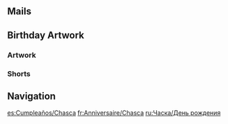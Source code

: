 {{Birthday Intro}}

==Mails==
{{Mails by Category Table|Chasca Birthday Mails|noheader=1}}


==Birthday Artwork==
===Artwork===
{{Artwork by Category Table
|Character Birthday Artwork
|category = Chasca Birthday Artwork
|header = Chasca's Birthday Artwork
}}

===Shorts===
{{Artwork by Category Table
|Character Shorts
|category = Chasca Birthday Artwork
|header = Chasca's Birthday Shorts
}}

==Navigation==
{{Character Navbox|Birthday}}

[[es:Cumpleaños/Chasca]]
[[fr:Anniversaire/Chasca]]
[[ru:Часка/День рождения]]
